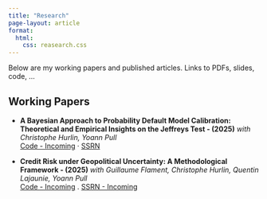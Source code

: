 ```yaml
---
title: "Research"
page-layout: article
format:
  html:
    css: reasearch.css
---
```


Below are my working papers and published articles. Links to PDFs, slides, code, ...

## Working Papers

- **A Bayesian Approach to Probability Default Model Calibration: Theoretical and Empirical Insights on the Jeffreys Test - (2025)**
  *with Christophe Hurlin, Yoann Pull*  
[Code - Incoming](https://github.com/YoannPull){target="_blank" rel="noopener"} · [SSRN](https://papers.ssrn.com/sol3/papers.cfm?abstract_id=5291474){target="_blank" rel="noopener"}

- **Credit Risk under Geopolitical Uncertainty: A Methodological Framework - (2025)**
  *with Guillaume Flament, Christophe Hurlin, Quentin Lajaunie, Yoann Pull*  
  [Code - Incoming]() .
  [SSRN - Incoming]()

<!--## Publications

- **Title of Published Paper 1** (Journal Name, Year)  
  *with Coauthor D, Coauthor E*  
  — [Publisher page](https://publisher.example/article){target="_blank" rel="noopener"} · [Preprint PDF](assets/papers/published1_preprint.pdf){target="_blank" rel="noopener"} · [BibTeX](assets/bib/published1.bib){target="_blank" rel="noopener"} · [DOI](https://doi.org/xx.xxxx/xxxxx){target="_blank" rel="noopener"}

- **Title of Published Paper 2** (Journal Name, Year)  
  *with Coauthor F*  
  — [Publisher page](https://publisher.example/article2){target="_blank" rel="noopener"} · [Preprint PDF](assets/papers/published2_preprint.pdf){target="_blank" rel="noopener"} · [BibTeX](assets/bib/published2.bib){target="_blank" rel="noopener"} · [DOI](https://doi.org/xx.xxxx/xxxxx){target="_blank" rel="noopener"}-->
